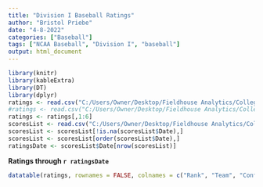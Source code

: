 ```yaml
---
title: "Division I Baseball Ratings"
author: "Bristol Priebe"
date: "4-8-2022"
categories: ["Baseball"]
tags: ["NCAA Baseball", "Division I", "baseball"]
output: html_document
---
```


```r
library(knitr)
library(kableExtra)
library(DT)
library(dplyr)
ratings <- read.csv("C:/Users/Owner/Desktop/Fieldhouse Analytics/College Baseball/2022 Current Ratings - D-I.csv")
#ratings <- read.csv("C:/Users/Owner/Desktop/Fieldhouse Analytics/College Baseball/2022 Miscellaneous Data - D-I.csv")
ratings <- ratings[,1:6]
scoresList <- read.csv("C:/Users/Owner/Desktop/Fieldhouse Analytics/College Baseball/2022 Massey Scores.csv")
scoresList <- scoresList[!is.na(scoresList$Date),]
scoresList <- scoresList[order(scoresList$Date),]
ratingsDate <- scoresList$Date[nrow(scoresList)]
```

**Ratings through `r ratingsDate`**

```r
datatable(ratings, rownames = FALSE, colnames = c("Rank", "Team", "Conference", "Rating", "Won", "Lost"), class = "cell-border stripe", options = list(columnDefs = list(list(className = "dt-center", targets = c(0,2:5))), pageLength = 301)) %>% formatRound("CurrentRating", digits = 2)
```